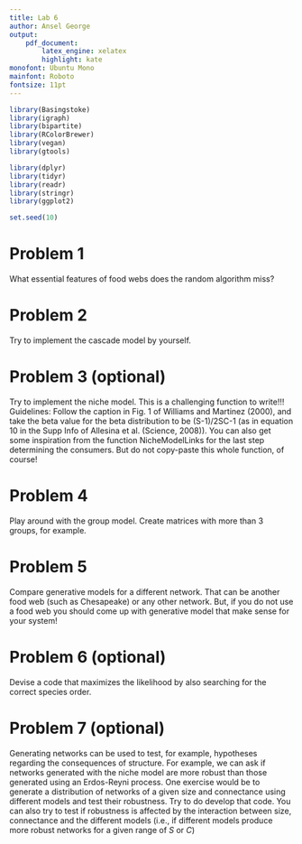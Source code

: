 ```yaml
---
title: Lab 6
author: Ansel George
output:
    pdf_document:
        latex_engine: xelatex
        highlight: kate
monofont: Ubuntu Mono
mainfont: Roboto
fontsize: 11pt
---
```


```r
library(Basingstoke)
library(igraph)
library(bipartite)
library(RColorBrewer)
library(vegan)
library(gtools)

library(dplyr)
library(tidyr)
library(readr)
library(stringr)
library(ggplot2)

set.seed(10)
```


# Problem 1

What essential features of food webs does the random algorithm miss?


# Problem 2

Try to implement the cascade model by yourself.


# Problem 3 (optional)

Try to implement the niche model. This is a challenging function to write!!!
Guidelines: Follow the caption in Fig. 1 of Williams and Martinez (2000), and
take the beta value for the beta distribution to be (S-1)/2SC-1 (as in equation
10 in the Supp Info of Allesina et al. (Science, 2008)). You can also get some
inspiration from the function NicheModelLinks for the last step determining the
consumers. But do not copy-paste this whole function, of course!


# Problem 4

Play around with the group model. Create matrices with more than 3 groups, for
example.


# Problem 5

Compare generative models for a different network. That can be another food web
(such as Chesapeake) or any other network. But, if you do not use a food web
you should come up with generative model that make sense for your system!


# Problem 6 (optional)

Devise a code that maximizes the likelihood by also searching for the correct
species order.


# Problem 7 (optional)

Generating networks can be used to test, for example, hypotheses regarding the
consequences of structure. For example, we can ask if networks generated with
the niche model are more robust than those generated using an Erdos-Reyni
process. One exercise would be to generate a distribution of networks of a
given size and connectance using different models and test their robustness.
Try to do develop that code. You can also try to test if robustness is affected
by the interaction between size, connectance and the different models (i.e., if
different models produce more robust networks for a given range of $S$ or $C$)
